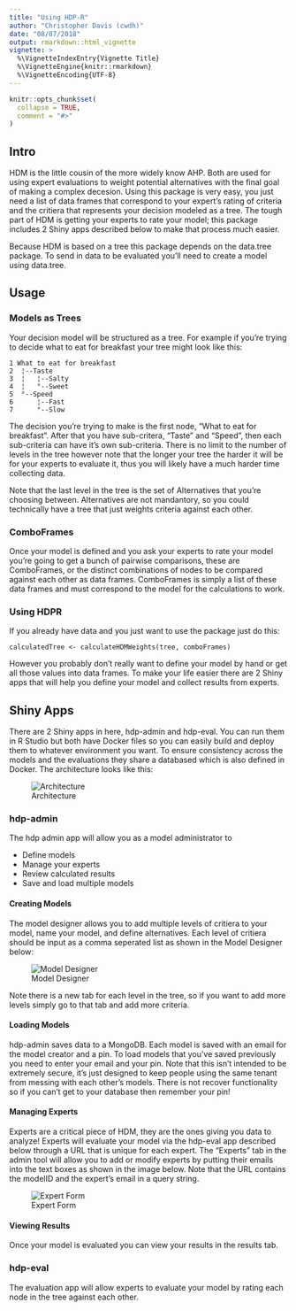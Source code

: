 ```yaml
---
title: "Using HDP-R"
author: "Christopher Davis (cwdh)"
date: "08/07/2018"
output: rmarkdown::html_vignette
vignette: >
  %\VignetteIndexEntry{Vignette Title}
  %\VignetteEngine{knitr::rmarkdown}
  %\VignetteEncoding{UTF-8}
---
```


```r
knitr::opts_chunk$set(
  collapse = TRUE,
  comment = "#>"
)
```

## Intro

HDM is the little cousin of the more widely know AHP. Both are used for using expert evaluations to weight potential alternatives with the final goal of making a complex decesion. Using this package is very easy, you just need a list of data frames that correspond to your expert's rating of criteria and the critiera that represents your decision modeled as a tree. The tough part of HDM is getting your experts to rate your model; this package includes 2 Shiny apps described below to make that process much easier.

Because HDM is based on a tree this package depends on the data.tree package. To send in data to be evaluated you'll need to create a model using data.tree.

## Usage

### Models as Trees

Your decision model will be structured as a tree. For example if you're trying to decide what to eat for breakfast your tree might look like this:

```
1 What to eat for breakfast
2  ¦--Taste                
3  ¦   ¦--Salty            
4  ¦   °--Sweet            
5  °--Speed                
6      ¦--Fast             
7      °--Slow 
```
The decision you're trying to make is the first node, "What to eat for breakfast". After that you have sub-critera, "Taste" and "Speed", then each sub-criteria can have it's own sub-criteria. There is no limit to the number of levels in the tree however note that the longer your tree the harder it will be for your experts to evaluate it, thus you will likely have a much harder time collecting data. 

Note that the last level in the tree is the set of Alternatives that you're choosing between. Alternatives are not mandantory, so you could technically have a tree that just weights criteria against each other.

### ComboFrames

Once your model is defined and you ask your experts to rate your model you're going to get a bunch of pairwise comparisons, these are ComboFrames, or the distinct combinations of nodes to be compared against each other as data frames. ComboFrames is simply a list of these data frames and must correspond to the model for the calculations to work.

### Using HDPR

If you already have data and you just want to use the package just do this:

```
calculatedTree <- calculateHDMWeights(tree, comboFrames)

```

However you probably don't really want to define your model by hand or get all those values into data frames. To make your life easier there are 2 Shiny apps that will help you define your model and collect results from experts.

## Shiny Apps

There are 2 Shiny apps in here, hdp-admin and hdp-eval. You can run them in R Studio but both have Docker files so you can easily build and deploy them to whatever environment you want. To ensure consistency across the models and the evaluations they share a databased which is also defined in Docker. The architecture looks like this:

![Architecture](architecture.png)


### hdp-admin

The hdp admin app will allow you as a model administrator to 

- Define models
- Manage your experts
- Review calculated results
- Save and load multiple models

#### Creating Models

The model designer allows you to add multiple levels of critiera to your model, name your model, and define alternatives. Each level of critiera should be input as a comma seperated list as shown in the Model Designer below:

![Model Designer](ModelDesigner.png)

Note there is a new tab for each level in the tree, so if you want to add more levels simply go to that tab and add more criteria.

#### Loading Models

hdp-admin saves data to a MongoDB. Each model is saved with an email for the model creator and a pin. To load models that you've saved previously you need to enter your email and your pin. Note that this isn't intended to be extremely secure, it's just designed to keep people using the same tenant from messing with each other's models. There is not recover functionality so if you can't get to your database then remember your pin!

#### Managing Experts

Experts are a critical piece of HDM, they are the ones giving you data to analyze! Experts will evaluate your model via the hdp-eval app described below through a URL that is unique for each expert. The "Experts" tab in the admin tool will allow you to add or modify experts by putting their emails into the text boxes as shown in the image below. Note that the URL contains the modelID and the expert's email in a query string.

![Expert Form](ExpertForm.PNG)


#### Viewing Results

Once your model is evaluated you can view your results in the results tab. 

### hdp-eval

The evaluation app will allow experts to evaluate your model by rating each node in the tree against each other.

